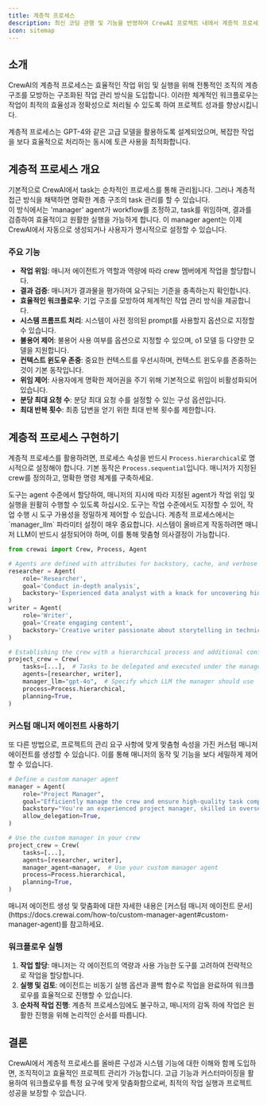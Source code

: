 ```yaml
---
title: 계층적 프로세스
description: 최신 코딩 관행 및 기능을 반영하여 CrewAI 프로젝트 내에서 계층적 프로세스를 이해하고 적용하는 종합 가이드입니다.
icon: sitemap
---
```


## 소개

CrewAI의 계층적 프로세스는 효율적인 작업 위임 및 실행을 위해 전통적인 조직의 계층 구조를 모방하는 구조화된 작업 관리 방식을 도입합니다.
이러한 체계적인 워크플로우는 작업이 최적의 효율성과 정확성으로 처리될 수 있도록 하여 프로젝트 성과를 향상시킵니다.

<Tip>
    계층적 프로세스는 GPT-4와 같은 고급 모델을 활용하도록 설계되었으며, 복잡한 작업을 보다 효율적으로 처리하는 동시에 토큰 사용을 최적화합니다.
</Tip>

## 계층적 프로세스 개요

기본적으로 CrewAI에서 task는 순차적인 프로세스를 통해 관리됩니다. 그러나 계층적 접근 방식을 채택하면 명확한 계층 구조의 task 관리를 할 수 있습니다.  
이 방식에서는 'manager' agent가 workflow를 조정하고, task를 위임하며, 결과를 검증하여 효율적이고 원활한 실행을 가능하게 합니다. 이 manager agent는 이제 CrewAI에서 자동으로 생성되거나 사용자가 명시적으로 설정할 수 있습니다.

### 주요 기능

- **작업 위임**: 매니저 에이전트가 역할과 역량에 따라 crew 멤버에게 작업을 할당합니다.
- **결과 검증**: 매니저가 결과물을 평가하여 요구되는 기준을 충족하는지 확인합니다.
- **효율적인 워크플로우**: 기업 구조를 모방하여 체계적인 작업 관리 방식을 제공합니다.
- **시스템 프롬프트 처리**: 시스템이 사전 정의된 prompt를 사용할지 옵션으로 지정할 수 있습니다.
- **불용어 제어**: 불용어 사용 여부를 옵션으로 지정할 수 있으며, o1 모델 등 다양한 모델을 지원합니다.
- **컨텍스트 윈도우 존중**: 중요한 컨텍스트를 우선시하며, 컨텍스트 윈도우를 존중하는 것이 기본 동작입니다.
- **위임 제어**: 사용자에게 명확한 제어권을 주기 위해 기본적으로 위임이 비활성화되어 있습니다.
- **분당 최대 요청 수**: 분당 최대 요청 수를 설정할 수 있는 구성 옵션입니다.
- **최대 반복 횟수**: 최종 답변을 얻기 위한 최대 반복 횟수를 제한합니다.

## 계층적 프로세스 구현하기

계층적 프로세스를 활용하려면, 프로세스 속성을 반드시 `Process.hierarchical`로 명시적으로 설정해야 합니다. 기본 동작은 `Process.sequential`입니다.
매니저가 지정된 crew를 정의하고, 명확한 명령 체계를 구축하세요.

<Tip>
    도구는 agent 수준에서 할당하여, 매니저의 지시에 따라 지정된 agent가 작업 위임 및 실행을 원활히 수행할 수 있도록 하십시오.
    도구는 작업 수준에서도 지정할 수 있어, 작업 수행 시 도구 가용성을 정밀하게 제어할 수 있습니다.
</Tip>

<Tip>
    계층적 프로세스에서는 `manager_llm` 파라미터 설정이 매우 중요합니다.
    시스템이 올바르게 작동하려면 매니저 LLM이 반드시 설정되어야 하며, 이를 통해 맞춤형 의사결정이 가능합니다.
</Tip>

```python Code
from crewai import Crew, Process, Agent

# Agents are defined with attributes for backstory, cache, and verbose mode
researcher = Agent(
    role='Researcher',
    goal='Conduct in-depth analysis',
    backstory='Experienced data analyst with a knack for uncovering hidden trends.',
)
writer = Agent(
    role='Writer',
    goal='Create engaging content',
    backstory='Creative writer passionate about storytelling in technical domains.',
)

# Establishing the crew with a hierarchical process and additional configurations
project_crew = Crew(
    tasks=[...],  # Tasks to be delegated and executed under the manager's supervision
    agents=[researcher, writer],
    manager_llm="gpt-4o",  # Specify which LLM the manager should use
    process=Process.hierarchical,  
    planning=True, 
)
```

### 커스텀 매니저 에이전트 사용하기

또 다른 방법으로, 프로젝트의 관리 요구 사항에 맞게 맞춤형 속성을 가진 커스텀 매니저 에이전트를 생성할 수 있습니다. 이를 통해 매니저의 동작 및 기능을 보다 세밀하게 제어할 수 있습니다.

```python
# Define a custom manager agent
manager = Agent(
    role="Project Manager",
    goal="Efficiently manage the crew and ensure high-quality task completion",
    backstory="You're an experienced project manager, skilled in overseeing complex projects and guiding teams to success.",
    allow_delegation=True,
)

# Use the custom manager in your crew
project_crew = Crew(
    tasks=[...],
    agents=[researcher, writer],
    manager_agent=manager,  # Use your custom manager agent
    process=Process.hierarchical,
    planning=True,
)
```

<Tip>
    매니저 에이전트 생성 및 맞춤화에 대한 자세한 내용은 [커스텀 매니저 에이전트 문서](https://docs.crewai.com/how-to/custom-manager-agent#custom-manager-agent)를 참고하세요.
</Tip>

### 워크플로우 실행

1. **작업 할당**: 매니저는 각 에이전트의 역량과 사용 가능한 도구를 고려하여 전략적으로 작업을 할당합니다.
2. **실행 및 검토**: 에이전트는 비동기 실행 옵션과 콜백 함수로 작업을 완료하여 워크플로우를 효율적으로 진행할 수 있습니다.
3. **순차적 작업 진행**: 계층적 프로세스임에도 불구하고, 매니저의 감독 하에 작업은 원활한 진행을 위해 논리적인 순서를 따릅니다.

## 결론

CrewAI에서 계층적 프로세스를 올바른 구성과 시스템 기능에 대한 이해와 함께 도입하면, 조직적이고 효율적인 프로젝트 관리가 가능합니다.
고급 기능과 커스터마이징을 활용하여 워크플로우를 특정 요구에 맞게 맞춤화함으로써, 최적의 작업 실행과 프로젝트 성공을 보장할 수 있습니다.